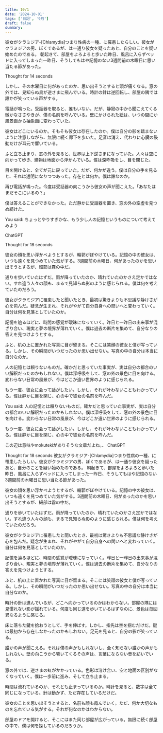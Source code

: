 ```yaml
---
title: 10/1
date: '2024-10-01'
tags: ['日記', '9月']
draft: false
summary: 
---
```

彼女がクラミジア-[Chlamydia]つまり性病の一種、に罹患したらしい。彼女がクラミジアの男、ぼくであるが、は一通り彼女を疑ったあと、自分のことを疑い始めたのである。
朝起きて、部屋をよろよろと歩いた昨日、風呂に入らずベッドに入ってしまった一昨日、そうしてもはや記憶のない3週間前の木曜日に思い当たる節があった。

Thought for 14 seconds

しかし、その木曜日に何があったのか、思い出そうとすると頭が痛くなる。窓の外では、見知らぬ鳥が逆さまに飛んでいる。時計の針は逆回転し、部屋の隅では誰かが笑っている声がする。

電話が鳴った。受話器を取ると、誰もいない。だが、静寂の中から聞こえてくる微かなささやきが、僕の名前を呼んでいる。壁にかけられた絵は、いつの間にか風景画から抽象画に変わっていた。

彼女はどこにいるのか。そもそも彼女は存在したのか。僕は自分の影を踏まないように注意しながら、無限に続く廊下を歩いた。足音は消え、代わりに心臓の鼓動だけが耳元で響いている。

ふと立ち止まり、窓の外を見ると、世界は上下逆さまになっていた。人々は空に向かって歩き、建物は地面から浮かんでいる。僕は深呼吸をし、目を閉じた。

目を開けると、全てが元に戻っていた。だが、何かが違う。僕は自分の手を見ると、それは透明になりつつあった。存在とは何か。僕は誰なのか。

再び電話が鳴った。今度は受話器の向こうから彼女の声が聞こえた。「あなたはまだそこにいるの？」

僕は答えることができなかった。ただ静かに受話器を置き、窓の外の空虚を見つめ続けた。


You said:
ちょっとやりすぎかな、もう少し人の記憶というものについて考えてみよう

ChatGPT

Thought for 18 seconds

彼女の顔を思い浮かべようとするが、輪郭がぼやけている。記憶の中の彼女は、いつも遠くを見つめていた気がする。3週間前の木曜日、何があったのかを思い出そうとするが、細部は霧の中だ。

通りを歩いていたはずだ。雨が降っていたのか、晴れていたのかさえ定かではない。すれ違う人々の顔も、まるで見知らぬ影のように感じられる。僕は何を考えていたのだろう。

彼女がクラミジアに罹患したと聞いたとき、最初は驚きよりも不思議な静けさが心を包んだ。疑念が生まれ、それがやがて自分自身への問いへと変わっていく。自分は何を見落としていたのか。

記憶を辿るほどに、時間の感覚が曖昧になっていく。昨日と一昨日の出来事が混ざり合い、現実と夢の境界が薄れていく。僕は過去の断片を集めて、自分なりの答えを見つけようとする。

ふと、机の上に置かれた写真に目が留まる。そこには笑顔の彼女と僕が写っている。しかし、その瞬間がいつだったのか思い出せない。写真の中の自分は本当に自分なのか。

人の記憶とは頼りないものだ。確かだと思っていた事実が、実は自分の都合のいい解釈だったのかもしれない。僕は深呼吸をして、窓の外の景色に目を向ける。変わらない日常の風景が、今はどこか遠い世界のように感じられる。

もう一度、彼女に会って話がしたい。しかし、それが叶わないこともわかっている。僕は静かに目を閉じ、心の中で彼女の名前を呼んだ。

You said:
人の記憶とは頼りないものだ。確かだと思っていた事実が、実は自分の都合のいい解釈だったのかもしれない。僕は深呼吸をして、窓の外の景色に目を向ける。変わらない日常の風景が、今はどこか遠い世界のように感じられる。

もう一度、彼女に会って話がしたい。しかし、それが叶わないこともわかっている。僕は静かに目を閉じ、心の中で彼女の名前を呼んだ。

この辺は意味やmokutekiがありそうな文章だよね。、
ChatGPT

Thought for 18 seconds
彼女がクラミジア-[Chlamydia]つまり性病の一種、に罹患したらしい。彼女がクラミジアの男、ぼくであるが、は一通り彼女を疑ったあと、自分のことを疑い始めたのである。
朝起きて、部屋をよろよろと歩いた昨日、風呂に入らずベッドに入ってしまった一昨日、そうしてもはや記憶のない3週間前の木曜日に思い当たる節があった。

彼女の顔を思い浮かべようとするが、輪郭がぼやけている。記憶の中の彼女は、いつも遠くを見つめていた気がする。3週間前の木曜日、何があったのかを思い出そうとするが、細部は霧の中だ。

通りを歩いていたはずだ。雨が降っていたのか、晴れていたのかさえ定かではない。すれ違う人々の顔も、まるで見知らぬ影のように感じられる。僕は何を考えていたのだろう。

彼女がクラミジアに罹患したと聞いたとき、最初は驚きよりも不思議な静けさが心を包んだ。疑念が生まれ、それがやがて自分自身への問いへと変わっていく。自分は何を見落としていたのか。

記憶を辿るほどに、時間の感覚が曖昧になっていく。昨日と一昨日の出来事が混ざり合い、現実と夢の境界が薄れていく。僕は過去の断片を集めて、自分なりの答えを見つけようとする。

ふと、机の上に置かれた写真に目が留まる。そこには笑顔の彼女と僕が写っている。しかし、その瞬間がいつだったのか思い出せない。写真の中の自分は本当に自分なのか。

時計の針は進んでいるが、どこへ向かっているのかはわからない。部屋の隅には見慣れない影が揺れている。何度も同じ道を歩いているはずなのに、景色は毎回異なるように感じる。

床に落ちた鍵を拾おうとして、手を伸ばす。しかし、指先は空を掴むだけだ。鍵は最初から存在しなかったのかもしれない。足元を見ると、自分の影が笑っている。

誰かの声が聞こえる。それは僕の声かもしれないし、全く知らない誰かの声かもしれない。壁の向こうから響いてくるその声は、言葉にならない音を紡いでいる。

窓の外では、逆さまの虹がかかっている。色彩は溶け合い、空と地面の区別がなくなっていく。僕は一歩前に進み、そして立ち止まる。

時間は流れているのか、それとも止まっているのか。時計を見ると、数字は全て同じになっている。針は動かず、ただ存在しているだけだ。

彼女のことを思い出そうとすると、名前も顔も霞んでいく。ただ、何か大切なものを忘れている気がする。それが何なのかはわからない。

部屋のドアを開けると、そこにはまた同じ部屋が広がっている。無限に続く部屋の中で、僕は何を探しているのだろうか。